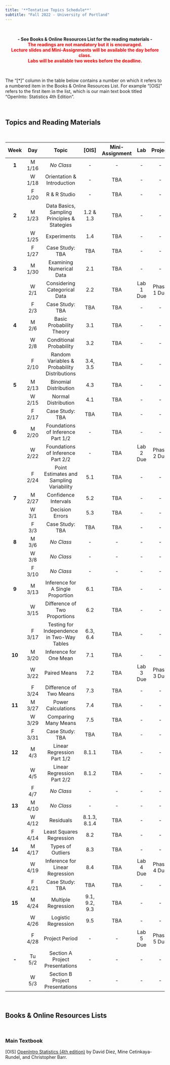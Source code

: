 ---
title: '**Tentative Topics Schedule**'
subtitle: "Fall 2022 - University of Portland"
---

<br>

<center>**- See Books & Online Resources List for the reading materials -**</center>
<center><span style="color:red">**The readings are not mandatory but it is encouraged.**</span></center>
<center><span style="color:red">**Lecture slides and Mini-Assignments will be available the day before class.**</span></center>
<center><span style="color:red">**Labs will be available two weeks before the deadline.**</span></center>

<br>

The “[\*]” column in the table below contains a number on which it refers to a numbered item in the Books & Online Resources List. For example “[OIS]” refers to the first item in the list, which is our main text book titled “OpenInto: Statistics 4th Edition”.

<br>

## **Topics and Reading Materials**

<br>

| **Week** | **Day** |                   **Topic**                   |   **[OIS]**  | **Mini-Assignment** |  **Lab**  | **Project** |
|:--------:|:-------:|:---------------------------------------------:|:-------------:|:-------------------:|:---------:|:-----------:|
|   **1**  |  M 1/16 |                   _No Class_                  |       -       |          -          |     -     |      -      |
|          |  W 1/18 |          Orientation \& Introduction          |       -       |         TBA         |     -     |      -      |
|          |  F 1/20 |                 R \& R Studio                 |       -       |         TBA         |     -     |      -      |
|   **2**  |  M 1/23 | Data Basics, Sampling Principles \& Stategies |   1.2 \& 1.3  |         TBA         |     -     |      -      |
|          |  W 1/25 |                  Experiments                  |      1.4      |         TBA         |     -     |      -      |
|          |  F 1/27 |                Case Study: TBA                |      TBA      |         TBA         |     -     |      -      |
|   **3**  |  M 1/30 |            Examining Numerical Data           |      2.1      |         TBA         |     -     |      -      |
|          |  W 2/1  |          Considering Categorical Data         |      2.2      |         TBA         | Lab 1 Due | Phase 1 Due |
|          |  F 2/3  |                Case Study: TBA                |      TBA      |         TBA         |     -     |      -      |
|   **4**  |  M 2/6  |            Basic Probability Theory           |      3.1      |         TBA         |     -     |      -      |
|          |  W 2/8  |            Conditional Probability            |      3.2      |         TBA         |     -     |      -      |
|          |  F 2/10 | Random Variables \& Probability Distributions |    3.4, 3.5   |         TBA         |     -     |      -      |
|   **5**  |  M 2/13 |             Binomial Distribution             |      4.3      |         TBA         |     -     |      -      |
|          |  W 2/15 |              Normal Distribution              |      4.1      |         TBA         |     -     |      -      |
|          |  F 2/17 |                Case Study: TBA                |      TBA      |         TBA         |     -     |      -      |
|   **6**  |  M 2/20 |       Foundations of Inference Part 1/2       |       -       |         TBA         |     -     |      -      |
|          |  W 2/22 |       Foundations of Inference Part 2/2       |       -       |         TBA         | Lab 2 Due | Phase 2 Due |
|          |  F 2/24 |    Point Estimates and Sampling Variability   |      5.1      |         TBA         |     -     |      -      |
|   **7**  |  M 2/27 |              Confidence Intervals             |      5.2      |         TBA         |     -     |      -      |
|          |  W 3/1  |                Decision Errors                |      5.3      |         TBA         |     -     |      -      |
|          |  F 3/3  |                Case Study: TBA                |      TBA      |         TBA         |     -     |      -      |
|   **8**  |  M 3/6  |                   _No Class_                  |       -       |          -          |     -     |      -      |
|          |  W 3/8  |                   _No Class_                  |       -       |          -          |     -     |      -      |
|          |  F 3/10 |                   _No Class_                  |       -       |          -          |     -     |      -      |
|   **9**  |  M 3/13 |       Inference for A Single Proportion       |      6.1      |         TBA         |     -     |      -      |
|          |  W 3/15 |         Difference of Two Proportions         |      6.2      |         TBA         |     -     |      -      |
|          |  F 3/17 |   Testing for Independence in Two-Way Tables  |    6.3, 6.4   |         TBA         |     -     |      -      |
|  **10**  |  M 3/20 |             Inference for One Mean            |      7.1      |         TBA         |     -     |      -      |
|          |  W 3/22 |                  Paired Means                 |      7.2      |         TBA         | Lab 3 Due | Phase 3 Due |
|          |  F 3/24 |            Difference of Two Means            |      7.3      |         TBA         |     -     |      -      |
|  **11**  |  M 3/27 |               Power Calculations              |      7.4      |         TBA         |     -     |      -      |
|          |  W 3/29 |              Comparing Many Means             |      7.5      |         TBA         |     -     |      -      |
|          |  F 3/31 |                Case Study: TBA                |      TBA      |         TBA         |     -     |      -      |
|  **12**  |  M 4/3  |           Linear Regression Part 1/2          |     8.1.1     |         TBA         |     -     |      -      |
|          |  W 4/5  |           Linear Regression Part 2/2          |     8.1.2     |         TBA         |     -     |      -      |
|          |  F 4/7  |                   _No Class_                  |       -       |          -          |     -     |      -      |
|  **13**  |  M 4/10 |                   _No Class_                  |       -       |          -          |     -     |      -      |
|          |  W 4/12 |                   Residuals                   |  8.1.3, 8.1.4 |         TBA         |     -     |      -      |
|          |  F 4/14 |            Least Squares Regression           |      8.2      |         TBA         |     -     |      -      |
|  **14**  |  M 4/17 |               Types of Outliers               |      8.3      |         TBA         |     -     |      -      |
|          |  W 4/19 |        Inference for Linear Regression        |      8.4      |         TBA         | Lab 4 Due | Phase 4 Due |
|          |  F 4/21 |                Case Study: TBA                |      TBA      |         TBA         |     -     |      -      |
|  **15**  |  M 4/24 |              Multiple Regression              | 9.1, 9.2, 9.3 |         TBA         |     -     |      -      |
|          |  W 4/26 |              Logistic Regression              |      9.5      |         TBA         |     -     |      -      |
|          |  F 4/28 |                 Project Period                |       -       |          -          | Lab 5 Due | Phase 5 Due |
|   **-**  |  Tu 5/2 |        Section A Project Presentations        |       -       |          -          |     -     |      -      |
|          |  W 5/3  |        Section B Project Presentations        |       -       |          -          |     -     |      -      |

<br>

## **Books & Online Resources Lists**

<br>

### Main Textbook

[OIS]   [OpenIntro Statistics (4th edition)](https://www.openintro.org/book/os/){target="_blank"} by David Diez, Mine Cetinkaya-Rundel, and Christopher Barr.
